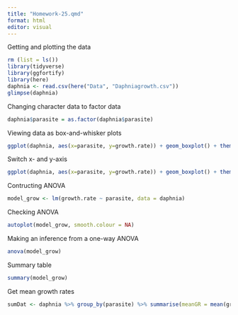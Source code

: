 ```yaml
---
title: "Homework-25.qmd"
format: html
editor: visual
---
```

Getting and plotting the data
```r
rm (list = ls())
library(tidyverse)
library(ggfortify)
library(here)
daphnia <- read.csv(here("Data", "Daphniagrowth.csv"))
glimpse(daphnia)
```
Changing character data to factor data
```r
daphnia$parasite = as.factor(daphnia$parasite)
```
Viewing data as box-and-whisker plots
```r
ggplot(daphnia, aes(x=parasite, y=growth.rate)) + geom_boxplot() + theme_bw()
```
Switch x- and y-axis
```r
ggplot(daphnia, aes(x=parasite, y=growth.rate)) + geom_boxplot() + theme_bw() + coord_flip()
```
Contructing ANOVA
```r
model_grow <- lm(growth.rate ~ parasite, data = daphnia)
```
Checking ANOVA
```r
autoplot(model_grow, smooth.colour = NA)
```
Making an inference from a one-way ANOVA
```r
anova(model_grow)
```
Summary table
```r
summary(model_grow)
```
Get mean growth rates
```r
sumDat <- daphnia %>% group_by(parasite) %>% summarise(meanGR = mean(growth.rate))
```

